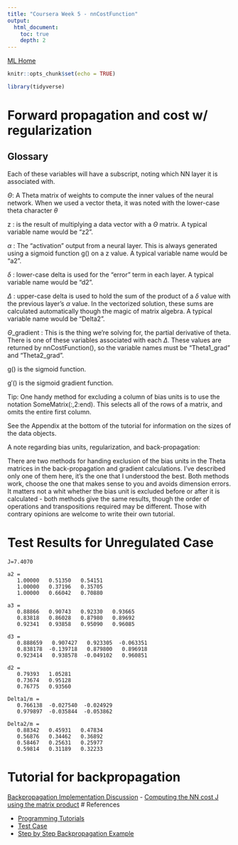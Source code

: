 ```yaml
---
title: "Coursera Week 5 - nnCostFunction"
output:
  html_document:
    toc: true
    depth: 2    
---
```

[ML Home](../index.html)

```r
knitr::opts_chunk$set(echo = TRUE)
```

```r
library(tidyverse)
```

# Forward propagation and cost w/ regularization

## Glossary

Each of these variables will have a subscript, noting which NN layer it is associated with.

$\Theta$: A Theta matrix of weights to compute the inner values of the neural network. When we used a vector theta, it was noted with the lower-case theta character $\theta$

z : is the result of multiplying a data vector with a $\Theta$ matrix. A typical variable name would be "z2".

$\alpha$ : The "activation" output from a neural layer. This is always generated using a sigmoid function g() on a z value. A typical variable name would be "a2".

$\delta$ : lower-case delta is used for the "error" term in each layer.  A typical variable name would be "d2".


$\Delta$ : upper-case delta is used to hold the sum of the product of a $\delta$ value with the previous layer's $\alpha$ value. In the vectorized solution, these sums are calculated automatically though the magic of matrix algebra. A typical variable name would be "Delta2".

$\Theta$_gradient : This is the thing we're solving for, the partial derivative of theta. There is one of these variables associated with each $\Delta$. These values are returned by nnCostFunction(), so the variable names must be "Theta1_grad" and "Theta2_grad".

g() is the sigmoid function.

g′() is the sigmoid gradient function. 

Tip: One handy method for excluding a column of bias units is to use the notation SomeMatrix(:,2:end). This selects all of the rows of a matrix, and omits the entire first column.

See the Appendix at the bottom of the tutorial for information on the sizes of the data objects.

A note regarding bias units, regularization, and back-propagation:

There are two methods for handing exclusion of the bias units in the Theta matrices in the back-propagation and gradient calculations. I've described only one of them here, it's the one that I understood the best. Both methods work, choose the one that makes sense to you and avoids dimension errors. It matters not a whit whether the bias unit is excluded before or after it is calculated - both methods give the same results, though the order of operations and transpositions required may be different. Those with contrary opinions are welcome to write their own tutorial. 

# Test Results for Unregulated Case

```
J=7.4070

a2 =
   1.00000   0.51350   0.54151
   1.00000   0.37196   0.35705
   1.00000   0.66042   0.70880

a3 =
   0.88866   0.90743   0.92330   0.93665
   0.83818   0.86028   0.87980   0.89692
   0.92341   0.93858   0.95090   0.96085

d3 =
   0.888659   0.907427   0.923305  -0.063351
   0.838178  -0.139718   0.879800   0.896918
   0.923414   0.938578  -0.049102   0.960851

d2 =
   0.79393   1.05281
   0.73674   0.95128
   0.76775   0.93560

Delta1/m =
   0.766138  -0.027540  -0.024929
   0.979897  -0.035844  -0.053862

Delta2/m =
   0.88342   0.45931   0.47834
   0.56876   0.34462   0.36892
   0.58467   0.25631   0.25977
   0.59814   0.31189   0.32233
```



# Tutorial for backpropagation

[Backpropagation Implementation Discussion](https://www.coursera.org/learn/machine-learning/discussions/all/threads/cfIooMsjEemH9w4Og_zfOg)
- [Computing the NN cost J using the matrix product](https://www.coursera.org/learn/machine-learning/discussions/all/threads/AzIrrO7wEeaV3gonaJwAFA)
# References

- [Programming Tutorials](https://www.coursera.org/learn/machine-learning/discussions/weeks/4/threads/Hfo82qxTEeWjcBKYJq1ZMQ)
- [Test Case](https://www.coursera.org/learn/machine-learning/discussions/weeks/5/threads/uPd5FJqnEeWWpRIGHRsuuw)
- [Step by Step Backpropagation Example](https://mattmazur.com/2015/03/17/a-step-by-step-backpropagation-example/)